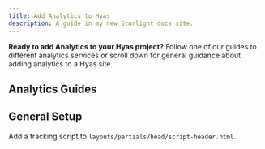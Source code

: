 ```yaml
---
title: Add Analytics to Hyas
description: A guide in my new Starlight docs site.
---
```


**Ready to add Analytics to your Hyas project?** Follow one of our guides to different analytics services or scroll down for general guidance about adding analytics to a Hyas site.

## Analytics Guides

<AnalyticsGuidesNav />

## General Setup

Add a tracking script to `layouts/partials/head/script-header.html`.
